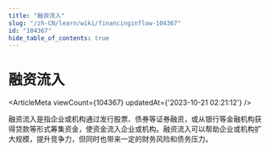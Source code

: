 ```yaml
---
title: "融资流入"
slug: "/zh-CN/learn/wiki/financinginflow-104367"
id: "104367"
hide_table_of_contents: true
---
```



<Breadcrumbs current="融资流入" />

# 融资流入

<ArticleMeta viewCount={104367} updatedAt={'2023-10-21 02:21:12'} />
<div className='border-solid border-b border-t-0 my-4 border-[var(--ifm-color-gray-300)]' />

融资流入是指企业或机构通过发行股票、债券等证券融资，或从银行等金融机构获得贷款等形式筹集资金，使资金流入企业或机构。融资流入可以帮助企业或机构扩大规模，提升竞争力，但同时也带来一定的财务风险和债务压力。
